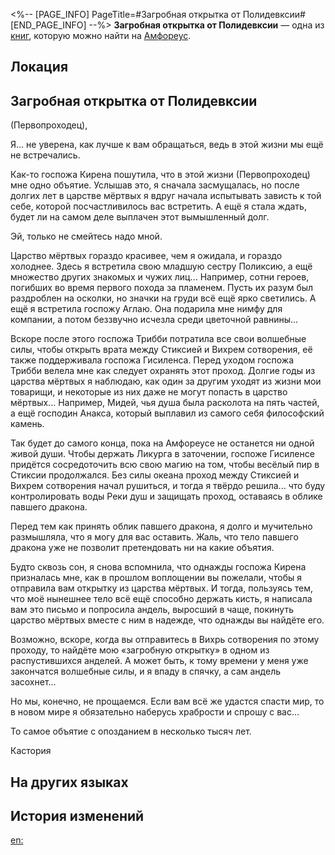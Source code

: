 <%-- [PAGE_INFO]
PageTitle=#Загробная открытка от Полидевксии#
[END_PAGE_INFO] --%>
{{Дополнить}}
{{Книга Инфобокс
|id           = 584
|Название     = 
|Изображение  = Предмет Книга Амфореус 2.png
|Мир          = Амфореус
|Томов        = 1
|Автор        = <!--нужно добавить-->
|Описание     = Открытка, адресованная вам от знакомой из царства мёртвых. По всей видимости, написана на драконьей чешуе. Внизу прикреплён давно засохший цветок анделя.
|Том1         = {{tx}}
|Источник1    = {{tx|Отсутствует источник}}
|Персонажи    = 
|Фракции      = 
}}
'''Загробная открытка от Полидевксии''' — одна из [[Книги|книг]], которую можно найти на [[Амфореус]].

==Локация==
{{Отметка карты|<!--название карты-->|<!--id отметки-->}}

==Загробная открытка от Полидевксии==
{{MC|м=Господин|ж=Госпожа}} (Первопроходец),

Я... не уверена, как лучше к вам обращаться, ведь в этой жизни мы ещё не встречались.

Как-то госпожа Кирена пошутила, что в этой жизни {{MC|ж=госпожа|м=господин}} (Первопроходец) {{MC|ж=задолжала|м=задолжал}} мне одно объятие. Услышав это, я сначала засмущалась, но после долгих лет в царстве мёртвых я вдруг начала испытывать зависть к той себе, которой посчастливилось вас встретить. А ещё я стала ждать, будет ли на самом деле выплачен этот вымышленный долг.

Эй, только не смейтесь надо мной.

Царство мёртвых гораздо красивее, чем я ожидала, и гораздо холоднее. Здесь я встретила свою младшую сестру Поликсию, а ещё множество других знакомых и чужих лиц... Например, сотни героев, погибших во время первого похода за пламенем. Пусть их разум был раздроблен на осколки, но значки на груди всё ещё ярко светились. А ещё я встретила госпожу Аглаю. Она подарила мне нимфу для компании, а потом беззвучно исчезла среди цветочной равнины...

Вскоре после этого госпожа Трибби потратила все свои волшебные силы, чтобы открыть врата между Стиксией и Вихрем сотворения, её также поддерживала госпожа Гисиленса. Перед уходом госпожа Трибби велела мне как следует охранять этот проход. Долгие годы из царства мёртвых я наблюдаю, как один за другим уходят из жизни мои товарищи, и некоторые из них даже не могут попасть в царство мёртвых... Например, Мидей, чья душа была расколота на пять частей, а ещё господин Анакса, который выплавил из самого себя философский камень.

Так будет до самого конца, пока на Амфореусе не останется ни одной живой души. Чтобы держать Ликурга в заточении, госпоже Гисиленсе придётся сосредоточить всю свою магию на том, чтобы весёлый пир в Стиксии продолжался. Без силы океана проход между Стиксией и Вихрем сотворения начал рушиться, и тогда я твёрдо решила... что буду контролировать воды Реки душ и защищать проход, оставаясь в облике павшего дракона.

Перед тем как принять облик павшего дракона, я долго и мучительно размышляла, что я могу для вас оставить. Жаль, что тело павшего дракона уже не позволит претендовать ни на какие объятия.

Будто сквозь сон, я снова вспомнила, что однажды госпожа Кирена призналась мне, как в прошлом воплощении вы пожелали, чтобы я отправила вам открытку из царства мёртвых. И тогда, пользуясь тем, что моё нынешнее тело всё ещё способно держать кисть, я написала вам это письмо и попросила андель, выросший в чаще, покинуть царство мёртвых вместе с ним в надежде, что однажды вы найдёте его.

Возможно, вскоре, когда вы отправитесь в Вихрь сотворения по этому проходу, то найдёте мою «загробную открытку» в одном из распустившихся анделей. А может быть, к тому времени у меня уже закончатся волшебные силы, и я впаду в спячку, а сам андель засохнет...

Но мы, конечно, не прощаемся. Если вам всё же удастся спасти мир, то в новом мире я обязательно наберусь храбрости и спрошу с вас...

То самое объятие с опозданием в несколько тысяч лет.

Кастория

==На других языках==
{{На других языках
|en   = Pollux's Underworld Postcard
|zhs  = 玻吕刻斯的冥信片
|zht  = 玻呂刻斯的冥信片
|ja   = ボリュクスの冥界幽便
|ko   = 폴룩스의 저승 엽서
|es   = Postal de Pólux desde el inframundo
|fr   = Carte postale de l'Au-delà de Pollux
|ru   = Загробная открытка от Полидевксии
|th   = ไปมรณาบัตรจาก Pollux
|vi   = Bưu Thiếp Âm Giới Của Pollux
|de   = Pollux’ Postkarte aus der Unterwelt
|id   = Kartu Pos Dunia Kematian dari Pollux
|pt   = Cartão Postal do Mundo Inferior de Pollux
}}

==История изменений==
{{История изменений|3.5}}

[[en:]]